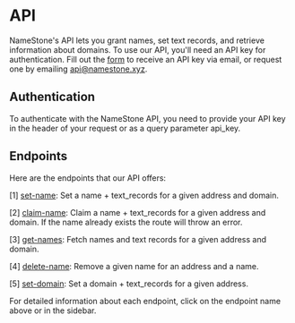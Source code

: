 # API

NameStone's API lets you grant names, set text records, and retrieve information about domains.
To use our API, you'll need an API key for authentication. Fill out the [form](https://namestone.xyz/try-namestone) to receive an API key via email, or request one by emailing [api@namestone.xyz](mailto:api@namestone.xyz).

## Authentication

To authenticate with the NameStone API, you need to provide your API key in the header of your request or as a query parameter api_key.

## Endpoints

Here are the endpoints that our API offers:

[1] [set-name](./set-name): Set a name + text_records for a given address and domain.

[2] [claim-name](./claim-name): Claim a name + text_records for a given address and domain. If the name already exists the route will throw an error.

[3] [get-names](./get-names): Fetch names and text records for a given address and domain.

[4] [delete-name](./delete-name): Remove a given name for an address and a name.

[5] [set-domain](./set-domain): Set a domain + text_records for a given address.

For detailed information about each endpoint, click on the endpoint name above or in the sidebar.
